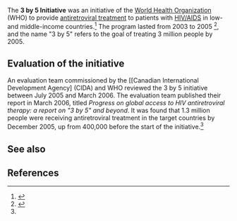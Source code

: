 The '''3 by 5 Initiative''' was an initiative of the [[World Health Organization]] (WHO) to provide [[antiretroviral treatment]] to patients with [[HIV/AIDS]] in low- and middle-income countries.<ref name="who_main">{{cite web |url=http://www.who.int/3by5/en/ |title=The 3 by 5 Initiative |accessdate=May 2, 2016 |publisher=World Health Organization}}</ref> The program lasted from 2003 to 2005 <ref name="eval">{{cite web |url=http://www.oecd.org/derec/canada/3by5-Evaluation-WHO.pdf |title=EVALUATION OF WHO’s CONTRIBUTION TO “3 BY 5”: Main Report |accessdate=May 2, 2016 |date=2006 |authors=Maria Ines Battistella Nemes et al. |publisher=World Health Organization}}</ref>, and the name "3 by 5" refers to the goal of treating 3 million people by 2005.

==Evaluation of the initiative==

An evaluation team commissioned by the [[Canadian International Development Agency] (CIDA) and WHO reviewed the 3 by 5 initiative between July 2005 and March 2006. The evaluation team published their report in March 2006, titled ''Progress on global access to HIV antiretroviral therapy: a report on "3 by 5" and beyond''. It was found that 1.3 million people were receiving antiretroviral treatment in the target countries by December 2005, up from 400,000 before the start of the initiative.<ref name=eval/>

==See also==

==References==

{{reflist|30em}}
